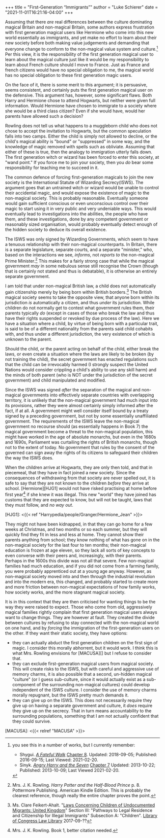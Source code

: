 +++
title = "First-Generation “Immigrants”" 
author = "Luke Schierer"
date = "2021-11-01T16:21:16-04:00"
+++

Assuming that there *are* real differences between the culture dominating
magical Britain and non-magical Britain, some authors express frustration with
first generation magical users like Hermione who come into this new world
essentially as immigrants, and yet make no effort to learn about their new
society before both making value judgements and demanding that everyone change
to conform to the non-magical value system and culture.[^210220-2] Per this
view, it is the responsibility of the first generation magical user to learn
about the magical culture just like it would be my responsibility to learn about
French culture should I move to France. Just as France and french citizens would
have no special obligation to me, the magical world has no special obligation to
these first generation magic users.  

On the face of it, there is some merit to this argument; it is persuasive, seems
consistent, and certainly puts the first generation magical user on the
defensive.  This argument has, however, some significant flaws.  Both Harry and
Hermione chose to attend Hogwarts, but neither were given full information.
Would Hermione have chosen to immigrate to a society where she would be a third
class citizen?  Even if she would have, would her parents have allowed such a
decision?  

Rowling does not tell us what happens to a muggleborn child who does not chose
to accept the invitation to Hogwarts, but the common speculation falls into two
camps.  Either the child is simply not allowed to decline, or the child's
magical ability is "bound" or "suppressed" in some way, and the knowledge of
magic removed with spells such as obliviate.  Assuming that either of these is
true, then the analogy to immigration utterly falls down.  The first generation
witch or wizard has been forced to enter this society, at "wand point." If you
force me to join your society, then you *do* bear some responsibility for
teaching me to succeed in it.  

The common defence of forcing first-generation magicals to join the new society
is the International Statute of Wizarding Secrecy(ISWS).  The argument goes that
an untrained witch or wizard would be unable to control their accidental magic,
and would expose the existence of magic to the non-magical society.  This is
probably reasonable.  Eventually someone would gain sufficient conscious or even
unconscious control over their magic to start using it in very public and very
undeniable ways.  This would eventually lead to investigations into the
abilities, the people who have them, and these investigations, done by any
competent government or reasonably sized organisation, would probably eventually
detect enough of the hidden society to deduce its overall existence. 

The ISWS was only signed by Wizarding Governments, which seem to have a tenuous
relationship with their non-magical counterparts.  In Britain, there is a
separate legislature, separate courts, and a separate "minister," who, based on
the interactions we see, *informs*, not *reports to* the non-magical Prime
Minister.[^210323-5]  This makes for a fairly strong case that while the magical
government *may* in some nebulous sense still recognise the Crown (though that
is certainly not stated and thus is debatable), it is otherwise an entirely
separate government.  

I am told that under non-magical British law, a child does not automatically
gain citizenship merely by being born within British borders.[^210323-6] The
British magical society seems to take the opposite view, that anyone born within
its jurisdiction *is* automatically a citizen, and thus *under* its
jurisdiction.  While children do not normally get to contest what government
rules them, their parents typically *do* (except in cases of those who break the
law and thus have their rights suspended or revoked by due process of the law).
Here we have a situation where a child, by virtue of being born with a
particular trait, is said to be of a different nationality from the parents said
child cohabits with, and thus under a different jurisdiction, the very existence
of which is unknown to the parent.

Should the child, or the parent acting on behalf of the child, either break the
laws, or even create a situation where the laws are likely to be broken (by not
training the child), the secret government has enacted regulations such that the
child can be irrevocably harmed (I strongly suspect the United Nations would
consider crippling a child's ability to use any skill harm) and the minds of
both parent (who is NOT under the jurisdiction of the secret government) and
child manipulated and modified. 

Since the ISWS was signed *after* the separation of the magical and non-magical
governments into effectively separate countries with overlapping territory, it
is unlikely that the non-magical government had much input into its provisions,
rather they were almost certainly simply informed after the fact, if at all.  A
government might well consider itself bound by a treaty signed by a preceding
government, but not by some essentially unaffiliated government.  The
requirements of the ISWS leave the non-magical government no recourse should
(as essentially happens in Book 7) the magical government become a threat to the
non-magical population, this might have worked in the age of absolute monarchs,
but even in the 1680s and 1690s, Parliament was curtailing the rights of British
monarchs, though not to the extent of today. No government that rules by the
consent of the governed can sign away the rights of its citizens to safeguard
their children the way the ISWS does. 

When the children arrive at Hogwarts, they are only then told, and that in
piecemeal, that they have in fact joined a new society.  Since the consequences
of withdrawing from that society are never spelled out, it is safe to say that
they are not known to the children *before* they arrive at school.  [Hermione][HJG1]
would not have risked practising at home before first year[^210323-8] if she
knew it was illegal.  This new "world" they have joined has customs that they
are expected to know, but will not be taught, laws that they must follow, and
*no way out*.  

[HJG1]: <{{< ref "Harrypedia/people/Granger/Hermione_Jean" >}}>

They might not have been kidnapped, in that they can go home for a few weeks at
Christmas, and two months or so each summer, but they will quickly find they fit
in less and less at home.  They cannot show their parents anything from school;
they know nothing of what has gone on in the non-magical society for the last
four to ten months; their non-magical education is frozen at age eleven, so they
lack all sorts of key concepts to even converse with their peers and,
increasingly, with their parents. Perhaps in the 1600s this divide was not all
that severe.  Few non-magical families had much education, and if you did not
come from a farming family, you were probably apprenticed out at a young age
anyway.  However, as non-magical society moved into and then through the
industrial revolution and into the modern era, this changed, and probably
started to create more and more friction between non-magical expectations of how
family works, how society works, and the more stagnant magical society. 

It is in this context that they are then criticised for wanting things to be the
way they were raised to expect. Those who come from old, aggressively magical
families rightly complain that first generation magical users always want to
change things.  They are however at fault.  They created the divide between
cultures by refusing to stay connected with the non-magical world on one hand,
and by *forcing* the immigration of the first-generation users on the other.  If
they want their static society, they have options:

* they can actually abduct the first generation children on the first sign of
  magic.  I consider this morally abhorrent, but it would work.  I think this is
  what Mrs. Rowling envisions for [MACUSA][] but I refuse to consider that. 
* they can exclude first-generation magical users from magical society.  This
  will create risks to the ISWS, but with careful and aggressive use of memory
  charms, it is also possible that a second, un-hidden magical "culture" (or I
  guess sub-culture, since it would actually exist as a sub-component of the
  surrounding non-magical cultures) could develop independent of the ISWS
  culture. I consider the use of memory charms morally repugnant, but the ISWS
  pretty much demands it. 
* they can give up on the ISWS.  This does not necessarily require they give up
  on having a separate government and culture, it *does* require they give up on
  the secrecy.  That in turn means accountability to the surrounding
  populations, something that I am not actually confident that they could
  survive.  

[MACUSA]: <{{< relref "MACUSA" >}}>

[^210323-5]: Mrs. J. K. Rowling. _Harry Potter and the Half-Blood Prince_
    p. 8. Pottermore Publishing. American Kindle Edition. 
    This is probably the clearest reference, though really the entire chapter
    proves the point.

[^210323-6]: Ms. Clare Feikert-Ahalt. 
    "[Laws Concerning Children of Undocumented Migrants: United Kingdom](https://www.loc.gov/law/help/undocumented-migrants/uk.php)"
    Section III: "Pathways to Legal Residence and Citizenship for Illegal
    Immigrants" Subsection A: "Children".
    [Library of Congress Law Library](https://www.loc.gov/law)
    2017-09-?? 

[^210323-7]: [Harry Potter Wiki](https://harrypotter.fandom.com/).
    "[International Statute of Wizarding Secrecy]https://harrypotter.fandom.com/wiki/International_Statute_of_Wizarding_Secrecy)"
    Last Edited: 2021-01-18. Last Viewed: 2021-03-23.

[^210323-8]: Mrs. J. K. Rowling. Book 1, better citation needed. 

[^210220-2]: you see this in a number of works, but I currently remember:
    * Shygui. _[A Fateful Walk](https://www.fanfiction.net/s/12150047)_ 
        [Chapter 8](https://www.fanfiction.net/s/12150047/8/A-Fateful-Walk). 
        Updated: 2018-09-05; Published: 2016-09-15; Last Viewed: 2021-02-20.
    * Sinyk. _[Angry Harry and the Seven](https://www.fanfiction.net/s/9750991)_
        [Chapter 7](https://www.fanfiction.net/s/9750991/17/Angry-Harry-and-the-Seven)
        Updated: 2013-10-22; Published: 2013-10-09; Last Viewed 2021-02-20.


